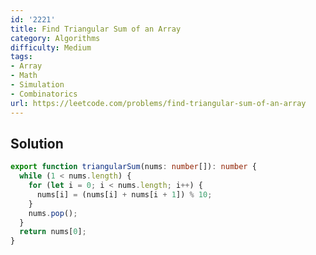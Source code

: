 ```yaml
---
id: '2221'
title: Find Triangular Sum of an Array
category: Algorithms
difficulty: Medium
tags:
- Array
- Math
- Simulation
- Combinatorics
url: https://leetcode.com/problems/find-triangular-sum-of-an-array
---
```


## Solution

```typescript filename="solution.ts" copy
export function triangularSum(nums: number[]): number {
  while (1 < nums.length) {
    for (let i = 0; i < nums.length; i++) {
      nums[i] = (nums[i] + nums[i + 1]) % 10;
    }
    nums.pop();
  }
  return nums[0];
}
```

